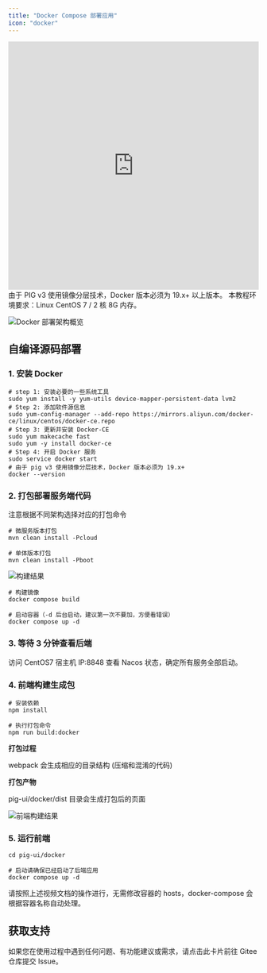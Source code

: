 ```yaml
---
title: "Docker Compose 部署应用"
icon: "docker"
---
```


<iframe
  width="100%"
  height="500"
  src="https://player.bilibili.com/player.html?bvid=BV12t411B7e9&p=16&page=16&autoplay=0"
  title="Docker 部署 PIG 应用教程"
  frameborder="0"
  allow="accelerometer; autoplay; clipboard-write; encrypted-media; gyroscope; picture-in-picture"
  allowfullscreen="true"
></iframe>

<Warning>
  由于 PIG v3 使用镜像分层技术，Docker 版本必须为 19.x+ 以上版本。  
  本教程环境要求：Linux CentOS 7 / 2 核 8G 内存。
</Warning>

![Docker 部署架构概览](/images/docker-deployment/docker-overview.png)


## 自编译源码部署

### 1. 安装 Docker 

```shell
# step 1: 安装必要的一些系统工具
sudo yum install -y yum-utils device-mapper-persistent-data lvm2
# Step 2: 添加软件源信息
sudo yum-config-manager --add-repo https://mirrors.aliyun.com/docker-ce/linux/centos/docker-ce.repo
# Step 3: 更新并安装 Docker-CE
sudo yum makecache fast
sudo yum -y install docker-ce
# Step 4: 开启 Docker 服务
sudo service docker start
# 由于 pig v3 使用镜像分层技术，Docker 版本必须为 19.x+
docker --version
```

### 2. 打包部署服务端代码

<Tip>
  注意根据不同架构选择对应的打包命令
</Tip>

```shell
# 微服务版本打包
mvn clean install -Pcloud

# 单体版本打包
mvn clean install -Pboot
```

![构建结果](/images/docker-deployment/build-result.png)

```shell
# 构建镜像
docker compose build

# 启动容器（-d 后台启动，建议第一次不要加，方便看错误）
docker compose up -d
```

### 3. 等待 3 分钟查看后端

访问 CentOS7 宿主机 IP:8848 查看 Nacos 状态，确定所有服务全部启动。

### 4. 前端构建生成包

```shell
# 安装依赖
npm install

# 执行打包命令
npm run build:docker
```

**打包过程**

webpack 会生成相应的目录结构 (压缩和混淆的代码)

**打包产物**

pig-ui/docker/dist 目录会生成打包后的页面

![前端构建结果](/images/docker-deployment/frontend-dist.png)

### 5. 运行前端

```shell
cd pig-ui/docker

# 启动请确保已经启动了后端应用
docker compose up -d
```

<Note>
  请按照上述视频文档的操作进行，无需修改容器的 hosts，docker-compose 会根据容器名称自动处理。
</Note>

## 获取支持

<Card title="遇到问题？" icon="link" href="https://gitee.com/log4j/pig/issues">
  如果您在使用过程中遇到任何问题、有功能建议或需求，请点击此卡片前往 Gitee 仓库提交 Issue。
</Card>
